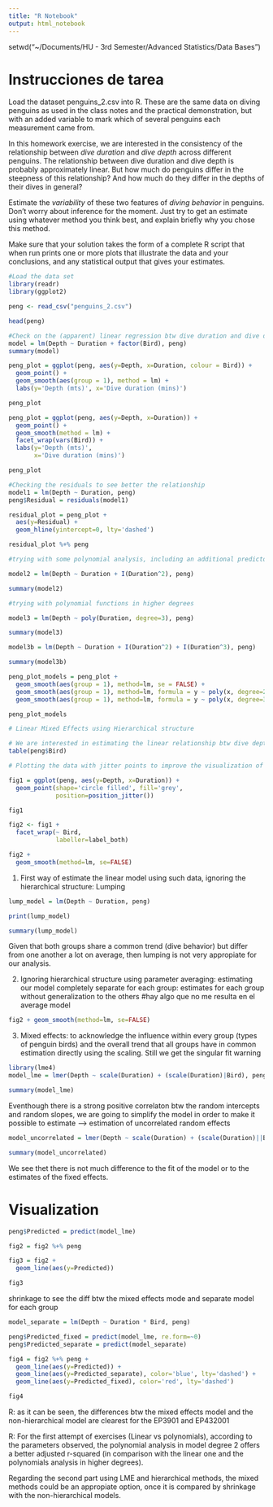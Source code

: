```yaml
---
title: "R Notebook"
output: html_notebook
---
```


setwd("~/Documents/HU - 3rd Semester/Advanced Statistics/Data Bases")

# Instrucciones de tarea

Load the dataset penguins_2.csv into R. These are the same data on diving penguins as used in the class notes and the practical demonstration, but with an added variable to mark which of several penguins each measurement came from.

In this homework exercise, we are interested in the consistency of the relationship between *dive duration* and *dive depth* across different penguins. The relationship between dive duration and dive depth is probably approximately linear. But how much do penguins differ in the steepness of this relationship? And how much do they differ in the depths of their dives in general?

Estimate the *variability* of these two features of *diving behavior* in penguins. Don’t worry about inference for the moment. Just try to get an estimate using whatever method you think best, and explain briefly why you chose this method.

Make sure that your solution takes the form of a complete R script that when run prints one or more plots that illustrate the data and your conclusions, and any statistical output that gives your estimates.


```r
#Load the data set
library(readr)
library(ggplot2)

peng <- read_csv("penguins_2.csv")

head(peng)
```


```r
#Check on the (apparent) linear regression btw dive duration and dive depth 
model = lm(Depth ~ Duration + factor(Bird), peng)
summary(model)
```


```r
peng_plot = ggplot(peng, aes(y=Depth, x=Duration, colour = Bird)) +
  geom_point() +
  geom_smooth(aes(group = 1), method = lm) + 
  labs(y='Depth (mts)', x='Dive duration (mins)')

peng_plot
```

```r
peng_plot = ggplot(peng, aes(y=Depth, x=Duration)) +
  geom_point() +
  geom_smooth(method = lm) + 
  facet_wrap(vars(Bird)) + 
  labs(y='Depth (mts)', 
       x='Dive duration (mins)')

peng_plot
```

```r
#Checking the residuals to see better the relationship
model1 = lm(Depth ~ Duration, peng)
peng$Residual = residuals(model1)

residual_plot = peng_plot +
  aes(y=Residual) +
  geom_hline(yintercept=0, lty='dashed')

residual_plot %+% peng
```

```r
#trying with some polynomial analysis, including an additional predictor that catches some curved function of our basic predict. We will try squaring the dive duration (model degree 2, including "two durations")

model2 = lm(Depth ~ Duration + I(Duration^2), peng)

summary(model2)
```

```r
#trying with polynomial functions in higher degrees

model3 = lm(Depth ~ poly(Duration, degree=3), peng)

summary(model3)
```

```r
model3b = lm(Depth ~ Duration + I(Duration^2) + I(Duration^3), peng)

summary(model3b)
```

```r
peng_plot_models = peng_plot +
  geom_smooth(aes(group = 1), method=lm, se = FALSE) +
  geom_smooth(aes(group = 1), method=lm, formula = y ~ poly(x, degree=2), se=FALSE, color='red') +
  geom_smooth(aes(group = 1), method=lm, formula = y ~ poly(x, degree=3), se=FALSE, color='green')

peng_plot_models
```

```r
# Linear Mixed Effects using Hierarchical structure

# We are interested in estimating the linear relationship btw dive depth and dive duration among the different types of peguins (assuming that the types of birds could be a hierarchical structure)
table(peng$Bird)
```

```r
# Plotting the data with jitter points to improve the visualization of the multiple points being plotted

fig1 = ggplot(peng, aes(y=Depth, x=Duration)) +
  geom_point(shape='circle filled', fill='grey', 
             position=position_jitter())

fig1
```

```r
fig2 <- fig1 +
  facet_wrap(~ Bird, 
             labeller=label_both)

fig2 + 
  geom_smooth(method=lm, se=FALSE)
```

1. First way of estimate the linear model using such data, ignoring the hierarchical structure: Lumping

```r
lump_model = lm(Depth ~ Duration, peng)

print(lump_model)
```

```r
summary(lump_model)
```

Given that both groups share a common trend (dive behavior) but differ from one another a lot on average, then lumping is not very appropiate for our analysis.

2. Ignoring hierarchical structure using parameter averaging: estimating our model completely separate for each group: estimates for each group without generalization to the others #hay algo que no me resulta en el average model

```r
fig2 + geom_smooth(method=lm, se=FALSE)
```

3. Mixed effects: to acknowledge the influence within every group (types of penguin birds) and the overall trend that all groups have in common estimation directly using the scaling. Still we get the singular fit warning

```r
library(lme4)
model_lme = lmer(Depth ~ scale(Duration) + (scale(Duration)|Bird), peng)

summary(model_lme)
```

Eventhough there is a strong positive correlaton btw the random intercepts and random slopes, we are going to simplify the model in order to make it possible to estimate --> estimation of uncorrelated random effects

```r
model_uncorrelated = lmer(Depth ~ scale(Duration) + (scale(Duration)||Bird), peng)

summary(model_uncorrelated)
```

We see thet there is not much difference to the fit of the model or to the estimates of the fixed effects. 

# Visualization

```r
peng$Predicted = predict(model_lme)

fig2 = fig2 %+% peng

fig3 = fig2 +
  geom_line(aes(y=Predicted))

fig3
```

shrinkage to see the diff btw the mixed effects mode and separate model for each group

```r
model_separate = lm(Depth ~ Duration * Bird, peng)

peng$Predicted_fixed = predict(model_lme, re.form=~0)
peng$Predicted_separate = predict(model_separate)

fig4 = fig2 %+% peng +
  geom_line(aes(y=Predicted)) +
  geom_line(aes(y=Predicted_separate), color='blue', lty='dashed') +
  geom_line(aes(y=Predicted_fixed), color='red', lty='dashed')

fig4
```
R: as it can be seen, the differences btw the mixed effects model and the non-hierarchical model are clearest for the EP3901 and EP432001

R: For the first attempt of exercises (Linear vs polynomials), according to the parameters observed, the polynomial analysis in model degree 2 offers a better adjusted r-squared (in comparison with the linear one and the polynomials analysis in higher degrees). 

Regarding the second part using LME and hierarchical methods, the mixed methods could be an appropiate option, once it is compared by shrinkage with the non-hierarchical models. 